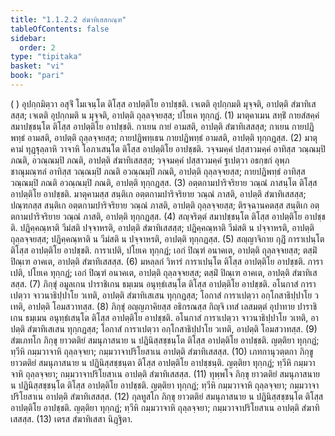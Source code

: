 ```yaml
---
title: "1.1.2.2 สํฆาทิเสสกณฺฑ"
tableOfContents: false
sidebar:
  order: 2
type: "tipitaka"
basket: "vi"
book: "pari"
---
```



<DynamicBreadcrumb />

<Division number="161" book="pari">

<Paragraph number="338" book="pari">
( ) อุปกฺกมิตฺวา อสุจิํ โมเจนฺโต ติโสฺส อาปตฺติโย อาปชฺชติ. เจเตติ อุปกฺกมติ มุจฺจติ, อาปตฺติ สํฆาทิเสสสฺส; เจเตติ อุปกฺกมติ น มุจฺจติ, อาปตฺติ ถุลฺลจฺจยสฺส; ปโยเค ทุกฺกฏํ. (1)
</Paragraph>

<Paragraph number="339" book="pari">
มาตุคาเมน สทฺธิํ กายสํสคฺคํ สมาปชฺชนฺโต ติโสฺส อาปตฺติโย อาปชฺชติ. กาเยน กายํ อามสติ, อาปตฺติ สํฆาทิเสสสฺส; กาเยน กายปฏิพทฺธํ อามสติ, อาปตฺติ ถุลฺลจฺจยสฺส; กายปฏิพทฺเธน กายปฏิพทฺธํ อามสติ, อาปตฺติ ทุกฺกฏสฺส. (2)
</Paragraph>

<Paragraph number="340" book="pari">
มาตุคามํ ทุฏฺฐุลฺลาหิ วาจาหิ โอภาเสนฺโต ติโสฺส อาปตฺติโย อาปชฺชติ. วจฺจมคฺคํ ปสฺสาวมคฺคํ อาทิสฺส วณฺณมฺปิ ภณติ, อวณฺณมฺปิ ภณติ, อาปตฺติ สํฆาทิเสสสฺส; วจฺจมคฺคํ ปสฺสาวมคฺคํ ฐเปตฺวา อธกฺขกํ อุพฺภชาณุมณฺฑลํ อาทิสฺส วณฺณมฺปิ ภณติ อวณฺณมฺปิ ภณติ, อาปตฺติ ถุลฺลจฺจยสฺส; กายปฏิพทฺธํ อาทิสฺส วณฺณมฺปิ ภณติ อวณฺณมฺปิ ภณติ, อาปตฺติ ทุกฺกฏสฺส. (3)
</Paragraph>

<Paragraph number="341" book="pari">
อตฺตกามปาริจริยาย วณฺณํ ภาสนฺโต ติโสฺส อาปตฺติโย อาปชฺชติ. มาตุคามสฺส สนฺติเก อตฺตกามปาริจริยาย วณฺณํ ภาสติ, อาปตฺติ สํฆาทิเสสสฺส; ปณฺฑกสฺส สนฺติเก อตฺตกามปาริจริยาย วณฺณํ ภาสติ, อาปตฺติ ถุลฺลจฺจยสฺส; ติรจฺฉานคตสฺส สนฺติเก อตฺตกามปาริจริยาย วณฺณํ ภาสติ, อาปตฺติ ทุกฺกฏสฺส. (4)
</Paragraph>

<Paragraph number="342" book="pari">
สญฺจริตฺตํ สมาปชฺชนฺโต ติโสฺส อาปตฺติโย อาปชฺชติ. ปฏิคฺคณฺหาติ วีมํสติ ปจฺจาหรติ, อาปตฺติ สํฆาทิเสสสฺส; ปฏิคฺคณฺหาติ วีมํสติ น ปจฺจาหรติ, อาปตฺติ ถุลฺลจฺจยสฺส; ปฏิคฺคณฺหาติ น วีมํสติ น ปจฺจาหรติ, อาปตฺติ ทุกฺกฏสฺส. (5)
</Paragraph>

<Paragraph number="343" book="pari">
สญฺญาจิกาย กุฏิํ การาเปนฺโต ติโสฺส อาปตฺติโย อาปชฺชติ. การาเปติ, ปโยเค ทุกฺกฏํ; เอกํ ปิณฺฑํ อนาคเต, อาปตฺติ ถุลฺลจฺจยสฺส; ตสฺมิํ ปิณฺเฑ อาคเต, อาปตฺติ สํฆาทิเสสสฺส. (6)
</Paragraph>

<Paragraph number="344" book="pari">
มหลฺลกํ วิหารํ การาเปนฺโต ติโสฺส อาปตฺติโย อาปชฺชติ. การาเปติ, ปโยเค ทุกฺกฏํ; เอกํ ปิณฺฑํ อนาคเต, อาปตฺติ ถุลฺลจฺจยสฺส; ตสฺมิํ ปิณฺเฑ อาคเต, อาปตฺติ สํฆาทิเสสสฺส. (7)
</Paragraph>

<Paragraph number="345" book="pari">
ภิกฺขุํ อมูลเกน ปาราชิเกน ธมฺเมน อนุทฺธํเสนฺโต ติโสฺส อาปตฺติโย อาปชฺชติ. อโนกาสํ การาเปตฺวา จาวนาธิปฺปาโย วเทติ, อาปตฺติ สํฆาทิเสเสน ทุกฺกฏสฺส; โอกาสํ การาเปตฺวา อกฺโกสาธิปฺปาโย วเทติ, อาปตฺติ โอมสวาทสฺส. (8)
</Paragraph>

<Paragraph number="346" book="pari">
ภิกฺขุํ อญฺญภาคิยสฺส อธิกรณสฺส กิญฺจิ เทสํ เลสมตฺตํ อุปาทาย ปาราชิเกน ธมฺเมน อนุทฺธํเสนฺโต ติโสฺส อาปตฺติโย อาปชฺชติ. อโนกาสํ การาเปตฺวา จาวนาธิปฺปาโย วเทติ, อาปตฺติ สํฆาทิเสเสน ทุกฺกฏสฺส; โอกาสํ การาเปตฺวา อกฺโกสาธิปฺปาโย วเทติ, อาปตฺติ โอมสวาทสฺส. (9)
</Paragraph>

<Paragraph number="347" book="pari">
สํฆเภทโก ภิกฺขุ ยาวตติยํ สมนุภาสนาย น ปฏินิสฺสชฺชนฺโต ติโสฺส อาปตฺติโย อาปชฺชติ. ญตฺติยา ทุกฺกฏํ; ทฺวีหิ กมฺมวาจาหิ ถุลฺลจฺจยา; กมฺมวาจาปริโยสาเน อาปตฺติ สํฆาทิเสสสฺส. (10)
</Paragraph>

<Paragraph number="348" book="pari">
เภทกานุวตฺตกา ภิกฺขู ยาวตติยํ สมนุภาสนาย น ปฏินิสฺสชฺชนฺตา ติโสฺส อาปตฺติโย อาปชฺชนฺติ. ญตฺติยา ทุกฺกฏํ; ทฺวีหิ กมฺมวาจาหิ ถุลฺลจฺจยา; กมฺมวาจาปริโยสาเน อาปตฺติ สํฆาทิเสสสฺส. (11)
</Paragraph>

<Paragraph number="349" book="pari">
ทุพฺพโจ ภิกฺขุ ยาวตติยํ สมนุภาสนาย น ปฏินิสฺสชฺชนฺโต ติโสฺส อาปตฺติโย อาปชฺชติ. ญตฺติยา ทุกฺกฏํ; ทฺวีหิ กมฺมวาจาหิ ถุลฺลจฺจยา; กมฺมวาจาปริโยสาเน อาปตฺติ สํฆาทิเสสสฺส. (12)
</Paragraph>

<Paragraph number="350" book="pari">
กุลทูสโก ภิกฺขุ ยาวตติยํ สมนุภาสนาย น ปฏินิสฺสชฺชนฺโต ติโสฺส อาปตฺติโย อาปชฺชติ. ญตฺติยา ทุกฺกฏํ; ทฺวีหิ กมฺมวาจาหิ ถุลฺลจฺจยา; กมฺมวาจาปริโยสาเน อาปตฺติ สํฆาทิเสสสฺส. (13)

</Paragraph>
</Division>

<Paragraph number="351" type="center" book="pari">
เตรส สํฆาทิเสสา นิฏฺฐิตา.
</Paragraph>